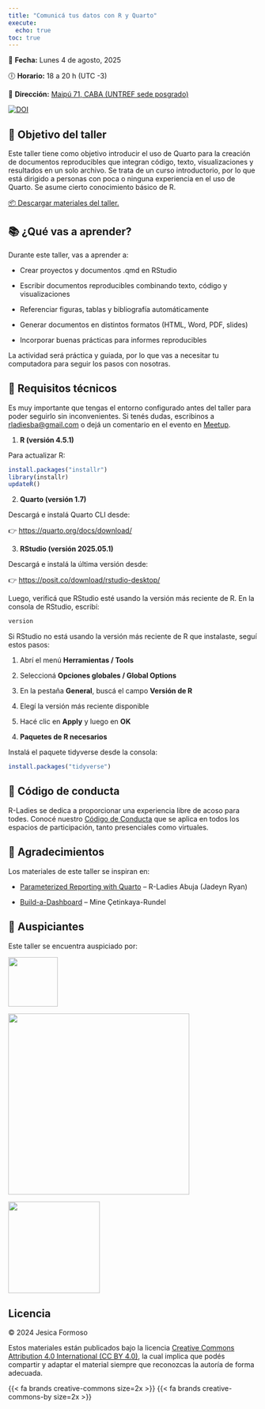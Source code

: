 ```yaml
---
title: "Comunicá tus datos con R y Quarto"
execute: 
  echo: true
toc: true
---
```


📅 **Fecha:** Lunes 4 de agosto, 2025

🕕 **Horario:** 18 a 20 h (UTC -3)

📍 **Dirección:** [Maipú 71, CABA (UNTREF sede posgrado)](https://maps.app.goo.gl/pnxFhK5aQ7aDYDHt6)

<a href="https://doi.org/10.5281/zenodo.16736735"><img src="https://zenodo.org/badge/DOI/10.5281/zenodo.16736735.svg" alt="DOI"></a>

## 🎯 Objetivo del taller

Este taller tiene como objetivo introducir el uso de Quarto para la creación de documentos reproducibles que integran código, texto, visualizaciones y resultados en un solo archivo. Se trata de un curso introductorio, por lo que está dirigido a personas con poca o ninguna experiencia en el uso de Quarto. Se asume cierto conocimiento básico de R.

<a href="archivos/materiales-taller.zip" download>📦 Descargar materiales del taller.</a>

## 📚 ¿Qué vas a aprender?

Durante este taller, vas a aprender a:

-   Crear proyectos y documentos .qmd en RStudio

-   Escribir documentos reproducibles combinando texto, código y visualizaciones

-   Referenciar figuras, tablas y bibliografía automáticamente

-   Generar documentos en distintos formatos (HTML, Word, PDF, slides)

-   Incorporar buenas prácticas para informes reproducibles

La actividad será práctica y guiada, por lo que vas a necesitar tu computadora para seguir los pasos con nosotras.

## 🧰 Requisitos técnicos

Es muy importante que tengas el entorno configurado antes del taller para poder seguirlo sin inconvenientes. Si tenés dudas, escribinos a [rladiesba\@gmail.com](mailto:rladiesba@gmail.com) o dejá un comentario en el evento en [Meetup](https://www.meetup.com/rladies-buenos-aires/events/310087336/).

1.  **R (versión 4.5.1)**

Para actualizar R:

```r

install.packages("installr")
library(installr)
updateR()

```

2.  **Quarto (versión 1.7)**

Descargá e instalá Quarto CLI desde:

👉 <https://quarto.org/docs/download/>

3.  **RStudio (versión 2025.05.1)**

Descargá e instalá la última versión desde:

👉 <https://posit.co/download/rstudio-desktop/>

Luego, verificá que RStudio esté usando la versión más reciente de R. En la consola de RStudio, escribí:

```r

version

```

::: {.callout-tip icon="gear" title="Cómo cambiar la versión de R en RStudio"}
Si RStudio no está usando la versión más reciente de R que instalaste, seguí estos pasos:

1.  Abrí el menú **Herramientas / Tools**

2.  Seleccioná **Opciones globales / Global Options**

3.  En la pestaña **General**, buscá el campo **Versión de R**

4.  Elegí la versión más reciente disponible

5.  Hacé clic en **Apply** y luego en **OK**
:::

4.  **Paquetes de R necesarios**

Instalá el paquete tidyverse desde la consola:

```r
install.packages("tidyverse")

```

## 🤝 Código de conducta

R-Ladies se dedica a proporcionar una experiencia libre de acoso para todes. Conocé nuestro [Código de Conducta](https://github.com/rladies/.github/blob/master/CODE_OF_CONDUCT.md#spanish) que se aplica en todos los espacios de participación, tanto presenciales como virtuales.

## 🙌 Agradecimientos

Los materiales de este taller se inspiran en:

-   [Parameterized Reporting with Quarto](https://github.com/jadeynryan/parameterized-quarto-workshop) – R-Ladies Abuja (Jadeyn Ryan)

-   [Build-a-Dashboard](https://posit-conf-2024.github.io/quarto-dashboards/) – Mine Çetinkaya-Rundel

## 💜 Auspiciantes

Este taller se encuentra auspiciado por:

[![](img/rladies-logo.png){width="100"}](https://rladies.org/)

[![](img/rconsortium.png){width="366"}](https://r-consortium.org/)

![](img/untref.png){width="185"}

## Licencia

© 2024 Jesica Formoso

Estos materiales están publicados bajo la licencia [Creative Commons Attribution 4.0 International (CC BY  4.0)](http://creativecommons.org/licenses/by/4.0/), la cual implica que podés compartir y adaptar el material siempre que reconozcas la autoría de forma adecuada.

{{< fa brands creative-commons size=2x >}} {{< fa brands creative-commons-by size=2x >}}
